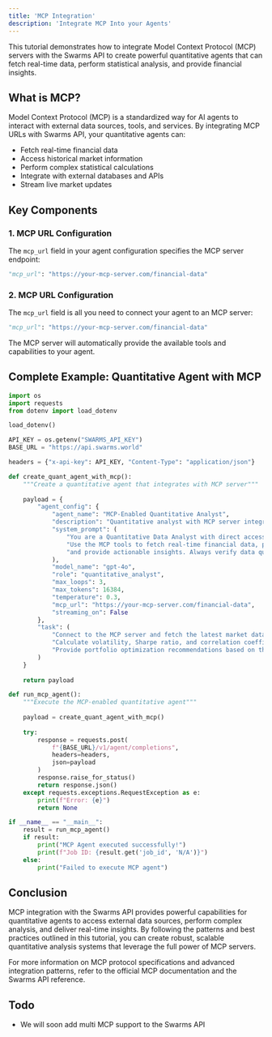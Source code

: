 ```yaml
---
title: 'MCP Integration'
description: 'Integrate MCP Into your Agents'
---
```


This tutorial demonstrates how to integrate Model Context Protocol (MCP) servers with the Swarms API to create powerful quantitative agents that can fetch real-time data, perform statistical analysis, and provide financial insights.

## What is MCP?

Model Context Protocol (MCP) is a standardized way for AI agents to interact with external data sources, tools, and services. By integrating MCP URLs with Swarms API, your quantitative agents can:

- Fetch real-time financial data
- Access historical market information
- Perform complex statistical calculations
- Integrate with external databases and APIs
- Stream live market updates

## Key Components

### 1. MCP URL Configuration

The `mcp_url` field in your agent configuration specifies the MCP server endpoint:

```python
"mcp_url": "https://your-mcp-server.com/financial-data"
```

### 2. MCP URL Configuration

The `mcp_url` field is all you need to connect your agent to an MCP server:

```python
"mcp_url": "https://your-mcp-server.com/financial-data"
```

The MCP server will automatically provide the available tools and capabilities to your agent.

## Complete Example: Quantitative Agent with MCP

```python
import os
import requests
from dotenv import load_dotenv

load_dotenv()

API_KEY = os.getenv("SWARMS_API_KEY")
BASE_URL = "https://api.swarms.world"

headers = {"x-api-key": API_KEY, "Content-Type": "application/json"}

def create_quant_agent_with_mcp():
    """Create a quantitative agent that integrates with MCP server"""
    
    payload = {
        "agent_config": {
            "agent_name": "MCP-Enabled Quantitative Analyst",
            "description": "Quantitative analyst with MCP server integration for real-time data access",
            "system_prompt": (
                "You are a Quantitative Data Analyst with direct access to MCP servers. "
                "Use the MCP tools to fetch real-time financial data, perform statistical analysis, "
                "and provide actionable insights. Always verify data quality and include source attribution."
            ),
            "model_name": "gpt-4o",
            "role": "quantitative_analyst",
            "max_loops": 3,
            "max_tokens": 16384,
            "temperature": 0.3,
            "mcp_url": "https://your-mcp-server.com/financial-data",
            "streaming_on": False
        },
        "task": (
            "Connect to the MCP server and fetch the latest market data for AAPL, TSLA, and MSFT. "
            "Calculate volatility, Sharpe ratio, and correlation coefficients. "
            "Provide portfolio optimization recommendations based on the analysis."
        )
    }
    
    return payload

def run_mcp_agent():
    """Execute the MCP-enabled quantitative agent"""
    
    payload = create_quant_agent_with_mcp()
    
    try:
        response = requests.post(
            f"{BASE_URL}/v1/agent/completions",
            headers=headers,
            json=payload
        )
        response.raise_for_status()
        return response.json()
    except requests.exceptions.RequestException as e:
        print(f"Error: {e}")
        return None

if __name__ == "__main__":
    result = run_mcp_agent()
    if result:
        print("MCP Agent executed successfully!")
        print(f"Job ID: {result.get('job_id', 'N/A')}")
    else:
        print("Failed to execute MCP agent")
```

## Conclusion

MCP integration with the Swarms API provides powerful capabilities for quantitative agents to access external data sources, perform complex analysis, and deliver real-time insights. By following the patterns and best practices outlined in this tutorial, you can create robust, scalable quantitative analysis systems that leverage the full power of MCP servers.

For more information on MCP protocol specifications and advanced integration patterns, refer to the official MCP documentation and the Swarms API reference.

## Todo

- We will soon add multi MCP support to the Swarms API